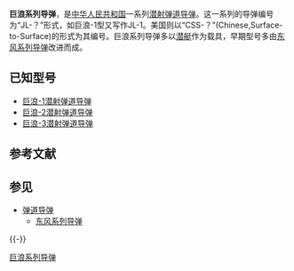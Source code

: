{{expand|time=2007-09-26T20:18:04Z}}
'''巨浪系列导弹'''，是[[中华人民共和国|中华人民共和国]]一系列[[潜射|潜射]][[弹道导弹|弹道导弹]]。这一系列的导弹编号为“JL-？”形式，如巨浪-1型又写作JL-1。美国则以“CSS-？”(Chinese,Surface-to-Surface)的形式为其编号。巨浪系列导弹多以[[潜艇|潜艇]]作为载具，早期型号多由[[东风系列导弹|东风系列导弹]]改进而成。
==已知型号==
*[[巨浪-1|巨浪-1潜射弹道导弹]]
*[[巨浪-2|巨浪-2潜射弹道导弹]]
*[[巨浪-3|巨浪-3潜射弹道导弹]]

== 参考文献 ==
{{Reflist}}

== 参见 ==
{{Portal box|中华人民共和国|海军}}
* [[弹道导弹|弹道导弹]]
** [[东风系列导弹|东风系列导弹]]

{{-}}
{{中华人民共和国导弹}}
{{中国人民解放军海军}}

[[Category:巨浪系列导弹|]]